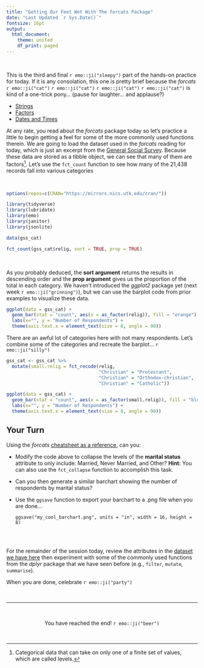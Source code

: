 ```yaml
---
title: "Getting Our Feet Wet With The forcats Package"
date: "Last Updated `r Sys.Date()`"
fontsize: 16pt
output:
  html_document:
    theme: united
    df_print: paged
---
```

 <br> 

This is the third and final `r emo::ji("sleepy")` part of the hands-on practice for today. If it is any consolation, this one is pretty brief because the *forcats* `r emo::ji("cat")` `r emo::ji("cat")` `r emo::ji("cat")` `r emo::ji("cat")` is kind of a one-trick pony... (pause for laughter... and applause?)

 * [Strings](https://r4ds.had.co.nz/strings.html)
 * [Factors](https://r4ds.had.co.nz/factors.html)
 * [Dates and Times](https://r4ds.had.co.nz/dates-and-times.html)

At any rate, you read about the *forcats* package today so let's practice a little to begin getting a feel for some of the more commonly used functions therein. We are going to load the dataset used in the *forcats* reading for today, which is just an excerpt from the [General Social Survey](https://gss.norc.org/About-The-GSS). Because these data are stored as a tibble object, we can see that many of them are factors^[Categorical data that can take on only one of a finite set of values, which are called levels.]. Let's use the `fct_count` function to see how many of the 21,438 records fall into various categories 

<br>

```r

options(repos=c(CRAN="https://mirrors.nics.utk.edu/cran/")) 

library(tidyverse)
library(lubridate)
library(emo)
library(janitor)
library(jsonlite)

```



```r

data(gss_cat)

fct_count(gss_cat$relig, sort = TRUE, prop = TRUE)

```

<br> 

As you probably deduced, the **sort argument** returns the results in descending order and the **prop argument** gives us the proportion of the total in each category. We haven't introduced the *ggplot2* package yet (next week `r emo::ji("grinning")`), but we can use the barplot code from prior examples to visualize these data. 

```r

ggplot(data = gss_cat) + 
  geom_bar(stat = "count", aes(x = as_factor(relig)), fill = "orange") + 
  labs(x="", y = "Number of Respondents") + 
  theme(axis.text.x = element_text(size = 8, angle = 90))

```

There are an awful lot of categories here with not many respondents. Let's combine some of the categories and recreate the barplot... `r emo::ji("silly")`

```r

gss_cat <- gss_cat %>%
  mutate(small.relig = fct_recode(relig,
                                  "Christian" = "Protestant", 
                                  "Christian" = "Orthodox-christian", 
                                  "Christian" = "Catholic"))

ggplot(data = gss_cat) + 
  geom_bar(stat = "count", aes(x = as_factor(small.relig)), fill = "blue") + 
  labs(x="", y = "Number of Respondents") + 
  theme(axis.text.x = element_text(size = 8, angle = 90))

```



## Your Turn

Using the *forcats* [cheatsheet as a reference](https://posit.co/wp-content/uploads/2022/10/factors-1.pdf), can you: 

  * Modify the code above to collapse the levels of the **marital status** attribute to only include: Married, Never Married, and Other? **Hint:** You can  also use the `fct_collapse` function to accomplish this task. 
  * Can you then generate a similar barchart showing the number of respondents by marital status? 
  * Use the `ggsave` function to export your barchart to a .png file when you are done...

    `ggsave("my_cool_barchart.png", units = "in", width = 16, height = 8)`


```r


```

<br> 

For the remainder of the session today, review the attributes in the [dataset we have here](https://forcats.tidyverse.org/reference/gss_cat.html) then experiment with some of the commonly used functions from the *dplyr* package that we have seen before (e.g., `filter`, `mutate`, `summarise`). 

When you are done, celebrate `r emo::ji("party")`

<br> 

----


<br> 

<center> You have reached the end! `r emo::ji("beer")` </center>

<br> 

